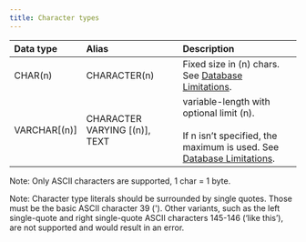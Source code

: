 ```yaml
---
title: Character types
---
```


|Data type|Alias|Description|
| :- | :- | :- |
|CHAR(n)|CHARACTER(n)|Fixed size in (n) chars. See [Database Limitations](/sql/appendices/database-limitations).|
|VARCHAR[(n)]|CHARACTER VARYING [(n)], TEXT|variable-length with optional limit (n).<br></br> If n isn’t specified, the maximum is used. See [Database Limitations](/sql/appendices/database-limitations).|


<Note> Note: Only ASCII characters are supported, 1 char = 1 byte.</Note>

<Note> Note: Character type literals should be surrounded by single quotes. Those must be the basic ASCII character
39 ('). Other variants, such as the left single-quote and right single-quote ASCII characters 145-146 (‘like this’),
are not supported and would result in an error.</Note>